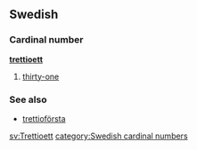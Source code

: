==Swedish==
===Cardinal number===
'''[[trettio]][[ett]]'''

#[[thirty-one]]

===See also===
*[[trettioförsta]]

[[sv:Trettioett]]
[[category:Swedish cardinal numbers]]